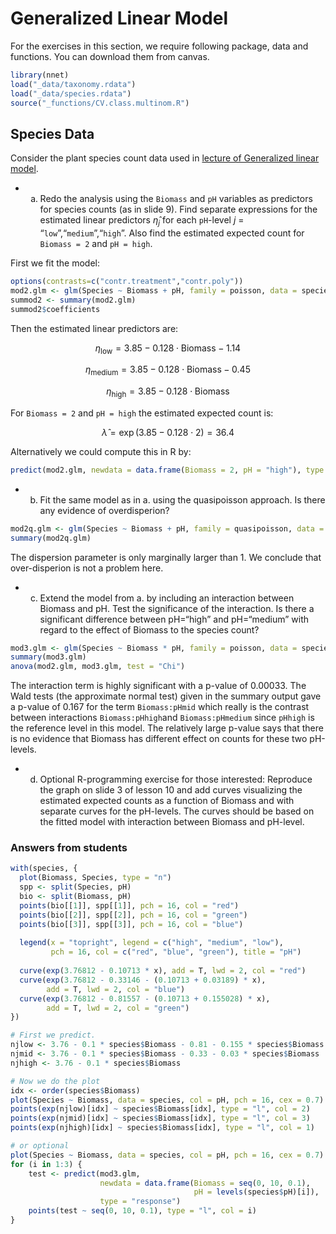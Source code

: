 # Generalized Linear Model

For the exercises in this section, we require following package, data and functions. You can download them from canvas.

```r
library(nnet)
load("_data/taxonomy.rdata")
load("_data/species.rdata")
source("_functions/CV.class.multinom.R")
```

## Species Data

Consider the plant species count data used in [lecture of Generalized linear model](https://nmbu.instructure.com/courses/483/files/220998?module_item_id=20284).

- a. Redo the analysis using the `Biomass` and `pH` variables as predictors for species counts (as in slide 9). Find separate expressions for the estimated linear predictors $\hat{\eta}_j$ for each `pH`-level $j$ = "`low`","`medium`","`high`". Also find the estimated expected count for `Biomass = 2` and `pH = high`.

<div class="ans">

First we fit the model:

```r
options(contrasts=c("contr.treatment","contr.poly"))
mod2.glm <- glm(Species ~ Biomass + pH, family = poisson, data = species)
summod2 <- summary(mod2.glm)
summod2$coefficients
```

Then the estimated linear predictors are:

$$\eta_\text{low} = 3.85 - 0.128\cdot \text{Biomass} - 1.14$$

$$\eta_\text{medium} = 3.85 - 0.128\cdot \text{Biomass} - 0.45$$

$$\eta_\text{high} = 3.85 - 0.128\cdot \text{Biomass}$$

For `Biomass = 2` and `pH = high` the estimated expected count is:

$$\hat{\lambda} = \exp(3.85 - 0.128\cdot 2) = 36.4$$

Alternatively we could compute this in R by:

```r
predict(mod2.glm, newdata = data.frame(Biomass = 2, pH = "high"), type = "response")
```

</div>

- b. Fit the same model as in a. using the quasipoisson approach. Is there any evidence of overdisperion?

<div class="ans">

```r
mod2q.glm <- glm(Species ~ Biomass + pH, family = quasipoisson, data = species)
summary(mod2q.glm)
```

The dispersion parameter is only marginally larger than 1. We conclude that over-disperion is not a problem here.

</div>

- c. Extend the model from a. by including an interaction between Biomass and pH. Test the significance of the interaction. Is there a significant difference between pH="high" and pH="medium" with regard to the effect of Biomass to the species count?

<div class="ans">

```r
mod3.glm <- glm(Species ~ Biomass * pH, family = poisson, data = species)
summary(mod3.glm)
anova(mod2.glm, mod3.glm, test = "Chi")
```

The interaction term is highly significant with a p-value of 0.00033. The Wald tests (the approximate normal test) given in the summary output gave a p-value of 0.167 for the term `Biomass:pHmid` which really is the contrast between interactions `Biomass:pHhigh`and `Biomass:pHmedium` since `pHhigh` is the reference level in this model. The relatively large p-value says that there is no evidence that Biomass has different effect on counts for these two pH-levels.
</div>


- d. Optional R-programming exercise for those interested: Reproduce the graph on slide 3 of lesson 10 and add curves visualizing the estimated expected counts as a function of Biomass and with separate curves for the pH-levels. The curves should be based on the fitted model with interaction between Biomass and pH-level.

<div class="ans">

### Answers from students

<!-- #### Denis Tafintsev -->

```r
with(species, {
  plot(Biomass, Species, type = "n")
  spp <- split(Species, pH)
  bio <- split(Biomass, pH)
  points(bio[[1]], spp[[1]], pch = 16, col = "red")
  points(bio[[2]], spp[[2]], pch = 16, col = "green")
  points(bio[[3]], spp[[3]], pch = 16, col = "blue")
  
  legend(x = "topright", legend = c("high", "medium", "low"), 
         pch = 16, col = c("red", "blue", "green"), title = "pH")
  
  curve(exp(3.76812 - 0.10713 * x), add = T, lwd = 2, col = "red")
  curve(exp(3.76812 - 0.33146 - (0.10713 + 0.03189) * x), 
        add = T, lwd = 2, col = "blue")
  curve(exp(3.76812 - 0.81557 - (0.10713 + 0.155028) * x), 
        add = T, lwd = 2, col = "green")
})
```

<!-- ### Camilo Esteban Silva Chiang -->

```r
# First we predict.
njlow <- 3.76 - 0.1 * species$Biomass - 0.81 - 0.155 * species$Biomass
njmid <- 3.76 - 0.1 * species$Biomass - 0.33 - 0.03 * species$Biomass
njhigh <- 3.76 - 0.1 * species$Biomass

# Now we do the plot
idx <- order(species$Biomass)
plot(Species ~ Biomass, data = species, col = pH, pch = 16, cex = 0.7)
points(exp(njlow)[idx] ~ species$Biomass[idx], type = "l", col = 2)
points(exp(njmid)[idx] ~ species$Biomass[idx], type = "l", col = 3)
points(exp(njhigh)[idx] ~ species$Biomass[idx], type = "l", col = 1)

# or optional
plot(Species ~ Biomass, data = species, col = pH, pch = 16, cex = 0.7)
for (i in 1:3) {
    test <- predict(mod3.glm, 
                    newdata = data.frame(Biomass = seq(0, 10, 0.1), 
                                         pH = levels(species$pH)[i]), 
                    type = "response")
    points(test ~ seq(0, 10, 0.1), type = "l", col = i)
}
```

</div>

<!--

## Taxonomy Data

We return to the taxonomy data used in the lecture on cluster analysis. In the file `taxonomy.Rdata` you find seven variables measured on plants from four different taxa. We will use multinomial regression as means for classification of taxa. A code file for performing cross-validation of classifications based on multinomial regression is found in the file `CV.class.multinom.R` on Fronter. Throughout this exercise you may need to increase the number of iterations used in the Maximum Likelihood estimation procedure. The default is 100 iterations. For example, in exercise a. `maxit = 200` should suffice. 

- a. Use multinomial regression to model the probabilities of the various taxa as a function of the variable `Sepal`.
Save the model as an object called `mod1.multi`. Use summary to display the results.

<div class="ans">

```r
mod1.multi <- multinom(Taxon ~ Sepal, data = taxonomy, maxit = 200)
summary(mod1.multi)
```

</div>

- b. What are the estimated linear predictors $\eta_j$ for each of the four taxa, $j=1,2,3,4$?

<div class="ans">

First we extract the estimated regression coefficients. Remember that for the reference level taxon the
regression coefficients are assumed equal to zero. We therefore add a row of zeros for this taxon (here `taxon = 1`).

```r
summod1.multi <- summary(mod1.multi)
co <- summod1.multi$coefficients
co <- rbind(c(0,0),co)
rownames(co)[1] <- "I"
co
```

This gives the following linear predictors:

$$\eta_1 = 0 + 0\cdot \text{Sepal} = 0$$

$$\eta_2 = 1.49 - 0.593\cdot \text{Sepal}$$

$$\eta_3 = 2.86 - 1.15\cdot \text{Sepal}$$

$$\eta_4 = -48.0 + 13.7\cdot \text{Sepal}$$

</div>

- c. What is the most probable taxon according to this model for a plant with average value of `Sepal`?
(Hint: If your coefficients are stored in a matrix called `co` you may compute the probabilities for each taxon by using the code `probs <- exp(co[,1]+co[,2]*x)/sum(exp(co[,1]+co[,2]*x))` where `x`is the value of
interest for `Sepal`.

<div class="ans">

```r
x <- mean(taxonomy$Sepal)
probs <- exp(co[ ,1] + co[ ,2] * x) / sum(exp(co[ ,1] + co[ ,2] * x))
probs
maxp <- which.max(probs)
maxp
```

We see that taxon I is the most probable with a probability equal to `r round(probs[maxp],3)`.

Extra: The following figure shows the probabilities of each taxon for various values of `Sepal`. Remember that these probabilities are the posterior probability estimates for the class in a classification terminology. We classify to the most probable class given the observed predictor values.

```r
xvector <- seq(0,7, by = 0.05)
probfunc <- function(x){
    exp(co[ ,1] + co[ ,2] * x) / sum(exp(co[ ,1] + co[ ,2] * x))
}
probmat <- t(sapply(xvector, probfunc))
matplot(xvector, probmat, lty = 1, type = "l", lwd = 2, 
        main = "Posterior probabilities for taxa", 
        xlab = "Sepal", ylab = "Estimated posterior probability")
legend(6, 0.8, legend = c("I", "II", "III", "IV"), lty = 1, col = 1:4, lwd = 2)
```

We observe that taxon III is the most probable for `Sepal<2.5`, taxon I for `2.5 < Sepal < 3.5` and taxon IV for `Sepal >= 3.5`. Taxon 2 is the most probable taxon only for `Sepal` $\approx$ `2.5`. 

</div>

- d. Execute the following plot command: `plot(Sepal ~ Taxon, data=taxonomy)`. Use the figure to explain the result from exercise c.

<div class="ans">

```r
plot(Sepal ~ Taxon, data = taxonomy)
```

We see that taxon I has the median (and probably also the mean) closest to the average Sepal length which is 3.0.
Taxa II and III are very similar, but slightly further away, hence their probabilities are a bit smaller. Taxa IV has
Sepal lengths much larger than the average and is thus the least probable taxon.

</div>

- e. Repeat the taxon classification of exercise c. by means of the `predict()` - function.

<div class="ans">

```r
predict(mod1.multi,newdata = data.frame(Sepal = mean(taxonomy$Sepal)))
```

</div>

- f. Use similar plots like in d. to identify other variables which are promising with regard to separating taxa I, II and III (Sepal is already a good variable to distinguish taxon IV from the others). Fit an extended model with the variables you have chosen and save the model as an object called `mod2.multi`.

<div class="ans">

I have found two variables which are promising; `Leaf` and `Petiole`, as shown in the figures below.

```r
plot(Leaf ~ Taxon, data = taxonomy)
plot(Petiole ~ Taxon, data = taxonomy)
```

`Leaf` seems to distinguish taxon III from the others, and `Petiole` may separate taxa I and II.

I therefore fit a model with `Sepal`, `Leaf` and `Petiole` as predictors for taxa. This model requires
many iterations in the estimation process. I set `maxit = 5000` to be sure. (`trace =FALSE` supresses
a long list of convergence details)

```r
mod2.multi <- multinom(Taxon ~ Sepal + Leaf + Petiole , data = taxonomy, 
                       maxit = 5000, trace = FALSE)
summary(mod2.multi)
```

</div>

-  Use a Chis-square test to test the joint significance of the extra variables you added 
as you extended `mod1.multi` to `mod2.multi`.

<div class="ans">

We test whether the difference in deviances between the two models is significant.

```r
dev.diff <- -2 * (logLik(mod1.multi) - logLik(mod2.multi))
pchisq(dev.diff, 6, lower = FALSE)
```

The p-value indicates that `Leaf` and `Petiole` are highly significant in addition to `Sepal` as
predictors in the model.

</div>

- h. Use the `predict()`function on `mod2.multi` with `newdata=taxonomy` to classify all plants in the
dataset to taxa. Then apply the `confusion()` function in the `mixlm`- package to compute the 
classification performance of the multinomial model. What is the accuracy and apparent classification error?

<div class="ans">

```r
pred.all <- predict(mod2.multi, newdata = taxonomy)
mixlm::confusion(taxonomy$Taxon, pred.all)
```

I get an accuracy of 1 and an apparent classification error (APER) of 0. That is, a perfect "fit" to the data.
(Note the R-code `mixlm::` for extracting the confusion function from mixlm without loading the entire package).

</div>

- i. We should watch out for over-fitting. Use the `CV.class.multinom()` function to run a Leave-One-Out Cross-validation to validate the `mod2.multi` model.

<div class="ans">

```r
#source("CV.class.multinom.R")
CVres <- CV.class.multinom(mod2.multi,data = taxonomy, trace = FALSE)
```

The cross-validation gave 5 mis-classifications. Taxon IV is perfectly classified, but there are some
mix-up's between taxa I, II and III. The accuracy is still high (0.96) and the total classification error is 
correspondingly small (0.04).

</div>

-->
